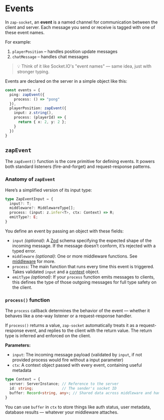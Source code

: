 # Events

In `zap-socket`, an **event** is a named channel for communication between the client and server. Each message you send or receive is tagged with one of these event names.

For example:

1. `playerPosition` – handles position update messages
2. `chatMessage` – handles chat messages

> 💡 Think of it like Socket.IO's "event names" — same idea, just with stronger typing.

Events are declared on the server in a simple object like this:

```ts
const events = {
  ping: zapEvent({
    process: () => "pong"
  }),
  playerPosition: zapEvent({
    input: z.string(),
    process: (playerId) => {
      return { x: 2, y: 2 };
    }
  })
}
```

## `zapEvent`

The `zapEvent()` function is the core primitive for defining events. It powers both standard listeners (fire-and-forget) and request-response patterns.

### Anatomy of `zapEvent`

Here’s a simplified version of its input type:

```ts
type ZapEventInput = {
  input?: T;
  middleware?: MiddlewareType[];
  process: (input: z.infer<T>, ctx: Context) => R;
  emitType?: E;
}
```

You define an event by passing an object with these fields:

* `input` *(optional)*: A [Zod](https://zod.dev) schema specifying the expected shape of the incoming message. If the message doesn’t conform, it’s rejected with a typed error.
* `middleware` *(optional)*: One or more middleware functions. See [middleware](/core-concepts/middleware) for more.
* `process`: The main function that runs every time this event is triggered. Takes validated `input` and a [context](#process-function) object.
* `emitType` *(optional)*: If your `process` function emits messages to clients, this defines the type of those outgoing messages for full type safety on the client.

### `process()` function

The `process` callback determines the behavior of the event — whether it behaves like a one-way listener or a request-response handler.

If `process()` returns a value, `zap-socket` automatically treats it as a request-response event, and replies to the client with the return value. The return type is inferred and enforced on the client.

**Parameters:**

* `input`: The incoming message payload (validated by `input`, if not provided process would fire without a input parameter)
* `ctx`: A context object passed with every event, containing useful metadata

```ts
type Context = {
  server: ServerInstance; // Reference to the server
  id: string;             // The sender's socket ID
  buffer: Record<string, any>; // Shared data across middleware and handlers
}
```

You can use `buffer` in `ctx` to store things like auth status, user metadata, database results — whatever your middleware attaches.
